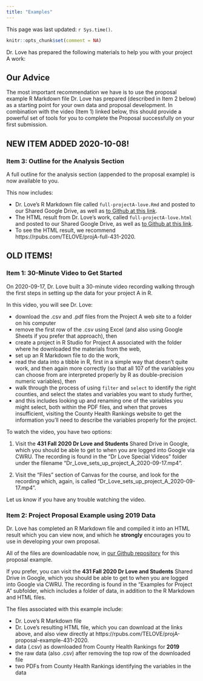 ---
title: "Examples"
---

This page was last updated: `r Sys.time()`.

```{r setup, include=FALSE}
knitr::opts_chunk$set(comment = NA)
```

Dr. Love has prepared the following materials to help you with your project A work:

## Our Advice

The most important recommendation we have is to use the proposal example R Markdown file Dr. Love has prepared (described in Item 2 below) as a starting point for your own data and proposal development. In combination with the video (Item 1) linked below, this should provide a powerful set of tools for you to complete the Proposal successfully on your first submission.

## NEW ITEM ADDED 2020-10-08!

### Item 3: Outline for the Analysis Section

A full outline for the analysis section (appended to the proposal example) is now available to you.

This now includes:

- Dr. Love's R Markdown file called `full-projectA-love.Rmd` and posted to our Shared Google Drive, as well as [to Github at this link](https://github.com/THOMASELOVE/431-2020/blob/master/projects/projectA/example_projectA_proposal/full-projectA-love.Rmd).
- The HTML result from Dr. Love's work, called `full-projectA-love.html` and posted to our Shared Google Drive, as well as [to Github at this link](https://github.com/THOMASELOVE/431-2020/blob/master/projects/projectA/example_projectA_proposal/full-projectA-love.html).
- To see the HTML result, we recommend https://rpubs.com/TELOVE/projA-full-431-2020.

## OLD ITEMS!

### Item 1: 30-Minute Video to Get Started

On 2020-09-17, Dr. Love built a 30-minute video recording walking through the first steps in setting up the data for your project A in R.

In this video, you will see Dr. Love:

- download the .csv and .pdf files from the Project A web site to a folder on his computer
- remove the first row of the .csv using Excel (and also using Google Sheets if you prefer that approach), then 
- create a project in R Studio for Project A associated with the folder where he downloaded the materials from the web,
- set up an R Markdown file to do the work,
- read the data into a tibble in R, first in a simple way that doesn't quite work, and then again more correctly (so that all 107 of the variables you can choose from are interpreted properly by R as double-precision numeric variables), then
- walk through the process of using `filter` and `select` to identify the right counties, and select the states and variables you want to study further,
- and this includes looking up and renaming one of the variables you might select, both within the PDF files, and when that proves insufficient, visiting the County Health Rankings website to get the information you'll need to describe the variables properly for the project.

To watch the video, you have two options:

1. Visit the **431 Fall 2020 Dr Love and Students** Shared Drive in Google, which you should be able to get to when you are logged into Google via CWRU. The recording is found in the "Dr Love Special Videos" folder under the filename "Dr_Love_sets_up_project_A_2020-09-17.mp4".

2. Visit the "Files" section of Canvas for the course, and look for the recording which, again, is called "Dr_Love_sets_up_project_A_2020-09-17.mp4".

Let us know if you have any trouble watching the video.

### Item 2: Project Proposal Example using 2019 Data

Dr. Love has completed an R Markdown file and compiled it into an HTML result which you can view now, and which he **strongly** encourages you to use in developing your own proposal.

All of the files are downloadable now, in [our Github repository](https://github.com/THOMASELOVE/431-2020/tree/master/projects/projectA/example_projectA_proposal) for this proposal example.

If you prefer, you can visit the **431 Fall 2020 Dr Love and Students** Shared Drive in Google, which you should be able to get to when you are logged into Google via CWRU. The recording is found in the "Examples for Project A" subfolder, which includes a folder of data, in addition to the R Markdown and HTML files.

The files associated with this example include:

- Dr. Love's R Markdown file
- Dr. Love's resulting HTML file, which you can download at the links above, and also view directly at https://rpubs.com/TELOVE/projA-proposal-example-431-2020.
- data (.csv) as downloaded from County Health Rankings for **2019**
- the raw data (also .csv) after removing the top row of the downloaded file
- two PDFs from County Health Rankings identifying the variables in the data


